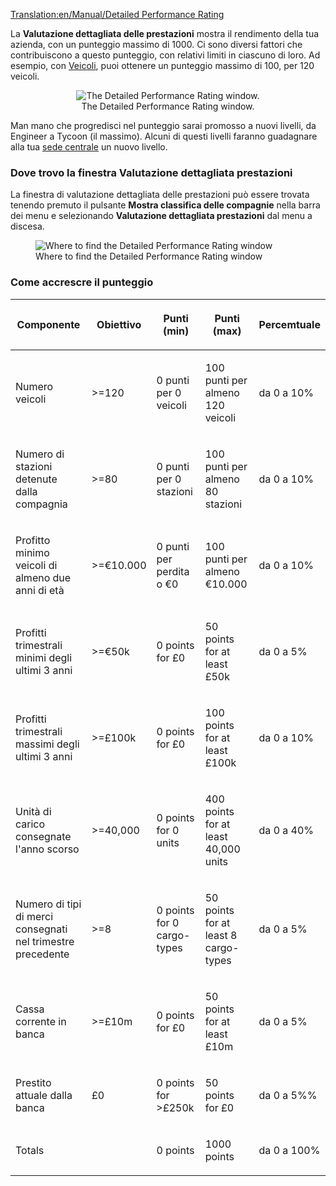 [[Translation:en/Manual/Detailed Performance Rating]]


La  '''Valutazione dettagliata delle prestazioni''' mostra il rendimento della tua azienda, con un punteggio massimo di 1000. Ci sono diversi fattori che contribuiscono a questo punteggio, con relativi limiti in ciascuno di loro. Ad esempio, con [[it/Manual/Veicoli|Veicoli]], puoi ottenere un punteggio massimo di 100, per 120 veicoli.

<center>[[File:en/Manual/Performancerating.png|center|frame|The Detailed Performance Rating window.]]</center>

Man mano che progredisci nel punteggio sarai promosso a nuovi livelli, da Engineer a Tycoon (il massimo). Alcuni di questi livelli faranno guadagnare alla tua [[it/Archive/Manual/Sede centrale|sede centrale]] un nuovo livello.

=== Dove trovo la finestra Valutazione dettagliata prestazioni ===
La finestra di valutazione dettagliata delle prestazioni può essere trovata tenendo premuto il pulsante '''Mostra classifica delle compagnie''' nella barra dei menu e selezionando '''Valutazione dettagliata prestazioni''' dal menu a discesa.


[[File:en/Manual/Menu detailed performance rating.png|center|frame|Where to find the Detailed Performance Rating window]]

=== Come accrescre il punteggio ===

{| {{en/Wikitable}}
|- style="background:#efefef"
! Componente !! Obiettivo !! Punti (min) !! Punti (max) !! Percemtuale
|-
|Numero veicoli||>=120||0 punti per 0 veicoli||100 punti per almeno 120 veicoli||da 0 a 10%
|-
|Numero di stazioni detenute dalla compagnia||>=80||0 punti per 0 stazioni||100 punti per almeno 80 stazioni||da 0 a 10%
|-
|Profitto minimo veicoli di almeno due anni di età||>=€10.000||0 punti per perdita o €0||100 punti per almeno €10.000||da 0 a 10%
|-
|Profitti trimestrali minimi degli ultimi 3 anni||>=€50k||0 points for £0||50 points for at least £50k||da 0 a 5%
|-
|Profitti trimestrali massimi degli ultimi 3 anni||>=£100k||0 points for £0||100 points for at least £100k||da 0 a 10%
|-
|Unità di carico consegnate l'anno scorso||>=40,000||0 points for 0 units||400 points for at least 40,000 units||da 0 a 40%
|-
|Numero di tipi di merci consegnati nel trimestre precedente||>=8||0 points for 0 cargo-types||50 points for at least 8 cargo-types ||da 0 a 5% 
|-
|Cassa corrente in banca||>=£10m||0 points for £0||50 points for at least £10m||da 0 a 5%
|-
|Prestito attuale dalla banca||£0||0 points for >£250k||50 points for £0||da 0 a 5%%
|- style="background:#efefef"
! Totals !!!! 0 points !! 1000 points !! da 0 a 100%
|}